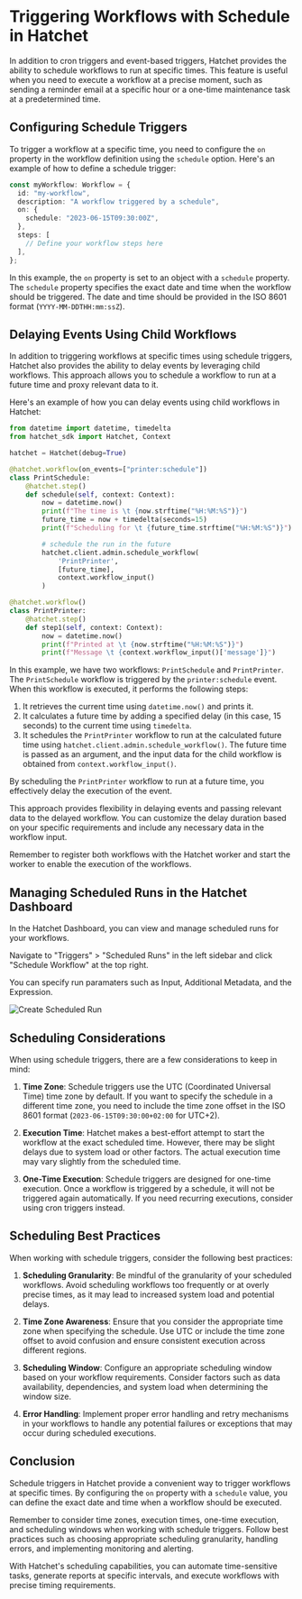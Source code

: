# Triggering Workflows with Schedule in Hatchet

In addition to cron triggers and event-based triggers, Hatchet provides the ability to schedule workflows to run at specific times. This feature is useful when you need to execute a workflow at a precise moment, such as sending a reminder email at a specific hour or a one-time maintenance task at a predetermined time.

## Configuring Schedule Triggers

To trigger a workflow at a specific time, you need to configure the `on` property in the workflow definition using the `schedule` option. Here's an example of how to define a schedule trigger:

```typescript
const myWorkflow: Workflow = {
  id: "my-workflow",
  description: "A workflow triggered by a schedule",
  on: {
    schedule: "2023-06-15T09:30:00Z",
  },
  steps: [
    // Define your workflow steps here
  ],
};
```

In this example, the `on` property is set to an object with a `schedule` property. The `schedule` property specifies the exact date and time when the workflow should be triggered. The date and time should be provided in the ISO 8601 format (`YYYY-MM-DDTHH:mm:ssZ`).

## Delaying Events Using Child Workflows

In addition to triggering workflows at specific times using schedule triggers, Hatchet also provides the ability to delay events by leveraging child workflows. This approach allows you to schedule a workflow to run at a future time and proxy relevant data to it.

Here's an example of how you can delay events using child workflows in Hatchet:

```python copy
from datetime import datetime, timedelta
from hatchet_sdk import Hatchet, Context

hatchet = Hatchet(debug=True)

@hatchet.workflow(on_events=["printer:schedule"])
class PrintSchedule:
    @hatchet.step()
    def schedule(self, context: Context):
        now = datetime.now()
        print(f"The time is \t {now.strftime("%H:%M:%S")}")
        future_time = now + timedelta(seconds=15)
        print(f"Scheduling for \t {future_time.strftime("%H:%M:%S")}")

        # schedule the run in the future
        hatchet.client.admin.schedule_workflow(
            'PrintPrinter',
            [future_time],
            context.workflow_input()
        )

@hatchet.workflow()
class PrintPrinter:
    @hatchet.step()
    def step1(self, context: Context):
        now = datetime.now()
        print(f"Printed at \t {now.strftime("%H:%M:%S")}")
        print(f"Message \t {context.workflow_input()['message']}")
```

In this example, we have two workflows: `PrintSchedule` and `PrintPrinter`. The `PrintSchedule` workflow is triggered by the `printer:schedule` event. When this workflow is executed, it performs the following steps:

1. It retrieves the current time using `datetime.now()` and prints it.
2. It calculates a future time by adding a specified delay (in this case, 15 seconds) to the current time using `timedelta`.
3. It schedules the `PrintPrinter` workflow to run at the calculated future time using `hatchet.client.admin.schedule_workflow()`. The future time is passed as an argument, and the input data for the child workflow is obtained from `context.workflow_input()`.

By scheduling the `PrintPrinter` workflow to run at a future time, you effectively delay the execution of the event.

This approach provides flexibility in delaying events and passing relevant data to the delayed workflow. You can customize the delay duration based on your specific requirements and include any necessary data in the workflow input.

Remember to register both workflows with the Hatchet worker and start the worker to enable the execution of the workflows.

## Managing Scheduled Runs in the Hatchet Dashboard

In the Hatchet Dashboard, you can view and manage scheduled runs for your workflows.

Navigate to "Triggers" > "Scheduled Runs" in the left sidebar and click "Schedule Workflow" at the top right.

You can specify run paramaters such as Input, Additional Metadata, and the Expression.

![Create Scheduled Run](../../../../public/schedule-dash.gif)

## Scheduling Considerations

When using schedule triggers, there are a few considerations to keep in mind:

1. **Time Zone**: Schedule triggers use the UTC (Coordinated Universal Time) time zone by default. If you want to specify the schedule in a different time zone, you need to include the time zone offset in the ISO 8601 format (`2023-06-15T09:30:00+02:00` for UTC+2).

2. **Execution Time**: Hatchet makes a best-effort attempt to start the workflow at the exact scheduled time. However, there may be slight delays due to system load or other factors. The actual execution time may vary slightly from the scheduled time.

3. **One-Time Execution**: Schedule triggers are designed for one-time execution. Once a workflow is triggered by a schedule, it will not be triggered again automatically. If you need recurring executions, consider using cron triggers instead.

## Scheduling Best Practices

When working with schedule triggers, consider the following best practices:

1. **Scheduling Granularity**: Be mindful of the granularity of your scheduled workflows. Avoid scheduling workflows too frequently or at overly precise times, as it may lead to increased system load and potential delays.

2. **Time Zone Awareness**: Ensure that you consider the appropriate time zone when specifying the schedule. Use UTC or include the time zone offset to avoid confusion and ensure consistent execution across different regions.

3. **Scheduling Window**: Configure an appropriate scheduling window based on your workflow requirements. Consider factors such as data availability, dependencies, and system load when determining the window size.

4. **Error Handling**: Implement proper error handling and retry mechanisms in your workflows to handle any potential failures or exceptions that may occur during scheduled executions.

## Conclusion

Schedule triggers in Hatchet provide a convenient way to trigger workflows at specific times. By configuring the `on` property with a `schedule` value, you can define the exact date and time when a workflow should be executed.

Remember to consider time zones, execution times, one-time execution, and scheduling windows when working with schedule triggers. Follow best practices such as choosing appropriate scheduling granularity, handling errors, and implementing monitoring and alerting.

With Hatchet's scheduling capabilities, you can automate time-sensitive tasks, generate reports at specific intervals, and execute workflows with precise timing requirements.
